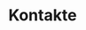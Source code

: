 ---
individual-type: "menu-page"
position: 4
id: 4
title: "Kontakte"
slug: "/contact"
image: "img/contact_hero_img.jpg"
status: ""
content: {"contacts" : [
    {"role" : "Hochzeitspaar"       , "name" : "Eike Wolf"         , "mail": "eikewolf1@yahoo.de"   , "tel" : "", "pic" : "img/contact/Eike.jpeg"   , "picHover" : "img/contact/Eike_hover.jpeg"},
    {"role" : "Hochzeitspaar"       , "name" : "Matthias Leopold"  , "mail": "mat.leo@web.de"       , "tel" : "", "pic" : "img/faq_hero_img.jpg"    , "picHover" : "img/contact_hero_img.jpg"},
    {"role" : "Trauzeugen Braut"    , "name" : "Anja Wolf"         , "mail": ""                     , "tel" : "", "pic" : "img/contact/Anja.jpeg"   , "picHover" : "img/contact/Anja_hover.jpeg"},
    {"role" : "Trauzeugen Braut"    , "name" : "Louisa Reinger"    , "mail": "louisa.reinger@gmx.de", "tel" : "", "pic" : "img/faq_hero_img.jpg"    , "picHover" : "img/contact_hero_img.jpg"},
    {"role" : "Trauzeugen Bräutigam", "name" : "Lukas Schlegel"    , "mail": ""                     , "tel" : "", "pic" : "img/faq_hero_img.jpg"    , "picHover" : "img/contact_hero_img.jpg"},
    {"role" : "Trauzeugen Bräutigam", "name" : "Markus Lindenmayer", "mail": ""                     , "tel" : "", "pic" : "img/contact/Markus.jpeg" , "picHover" : "img/contact/Markus_hover.jpeg"},
]}
---